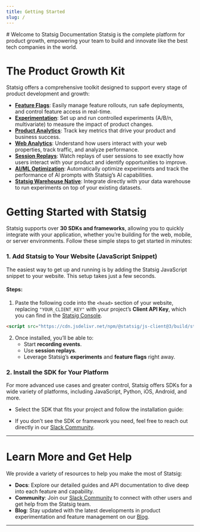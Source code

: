 ```yaml
---
title: Getting Started
slug: /
---
```



<Styles />
# Welcome to Statsig Documentation
Statsig is the complete platform for product growth, empowering your team to build and innovate like the best tech companies in the world. 

# The Product Growth Kit
Statsig offers a comprehensive toolkit designed to support every stage of product development and growth:

- **[Feature Flags](/feature-flags/working-with)**: Easily manage feature rollouts, run safe deployments, and control feature access in real-time.
- **[Experimentation](/experiments-plus)**: Set up and run controlled experiments (A/B/n, multivariate) to measure the impact of product changes.
- **[Product Analytics](/product-analytics/overview)**: Track key metrics that drive your product and business success.
- **[Web Analytics](/webanalytics/overview)**: Understand how users interact with your web properties, track traffic, and analyze performance.
- **[Session Replays](/session-replay/overview)**: Watch replays of user sessions to see exactly how users interact with your product and identify opportunities to improve.
- **[AI/ML Optimization](/ai-ml/ai-prompt-experiment)**: Automatically optimize experiments and track the performance of AI prompts with Statsig’s AI capabilities.
- **[Statsig Warehouse Native](/statsig-warehouse-native/introduction)**: Integrate directly with your data warehouse to run experiments on top of your existing datasets.


# Getting Started with Statsig
Statsig supports over **30 SDKs and frameworks**, allowing you to quickly integrate with your application, whether you’re building for the web, mobile, or server environments. Follow these simple steps to get started in minutes:

### 1. Add Statsig to Your Website (JavaScript Snippet)

The easiest way to get up and running is by adding the Statsig JavaScript snippet to your website. This setup takes just a few seconds.

#### Steps:
1. Paste the following code into the `<head>` section of your website, replacing `"YOUR_CLIENT_KEY"` with your project’s **Client API Key**, which you can find in the [Statsig Console](https://console.statsig.com/api_keys).

```html
<script src="https://cdn.jsdelivr.net/npm/@statsig/js-client@3/build/statsig-js-client+session-replay+web-analytics.min.js?apikey=[YOUR_CLIENT_KEY]"></script>
```

2. Once installed, you’ll be able to:
   - Start **recording events**.
   - Use **session replays**.
   - Leverage Statsig’s **experiments** and **feature flags** right away.

### 2. Install the SDK for Your Platform

For more advanced use cases and greater control, Statsig offers SDKs for a wide variety of platforms, including JavaScript, Python, iOS, Android, and more.

- Select the SDK that fits your project and follow the installation guide:

<SDKAndFrameworks />

- If you don’t see the SDK or framework you need, feel free to reach out directly in our [Slack Community](https://statsig.com/slack).

---

# Learn More and Get Help

We provide a variety of resources to help you make the most of Statsig:

- **Docs**: Explore our detailed guides and API documentation to dive deep into each feature and capability.
- **Community**: Join our [Slack Community](https://statsig.com/slack) to connect with other users and get help from the Statsig team.
- **Blog**: Stay updated with the latest developments in product experimentation and feature management on our [Blog](https://statsig.com/blog).

---

